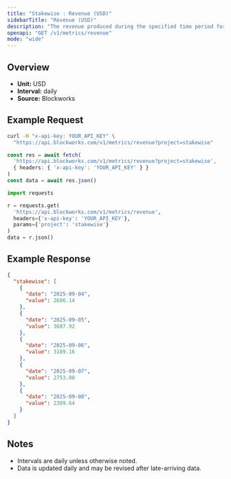 ```yaml
---
title: "Stakewise : Revenue (USD)"
sidebarTitle: "Revenue (USD)"
description: "The revenue produced during the specified time period for given project."
openapi: "GET /v1/metrics/revenue"
mode: "wide"
---
```


## Overview

- **Unit:** USD
- **Interval:** daily
- **Source:** Blockworks

## Example Request

<CodeGroup>

```bash cURL
curl -H "x-api-key: YOUR_API_KEY" \
  "https://api.blockworks.com/v1/metrics/revenue?project=stakewise"
```

```typescript TypeScript
const res = await fetch(
  'https://api.blockworks.com/v1/metrics/revenue?project=stakewise',
  { headers: { 'x-api-key': 'YOUR_API_KEY' } }
)
const data = await res.json()
```

```python Python
import requests

r = requests.get(
  'https://api.blockworks.com/v1/metrics/revenue',
  headers={'x-api-key': 'YOUR_API_KEY'},
  params={'project': 'stakewise'}
)
data = r.json()
```

</CodeGroup>

## Example Response

```json
{
  "stakewise": [
    {
      "date": "2025-09-04",
      "value": 2606.14
    },
    {
      "date": "2025-09-05",
      "value": 3687.92
    },
    {
      "date": "2025-09-06",
      "value": 3189.16
    },
    {
      "date": "2025-09-07",
      "value": 2753.88
    },
    {
      "date": "2025-09-08",
      "value": 2309.64
    }
  ]
}
```

## Notes
- Intervals are daily unless otherwise noted.
- Data is updated daily and may be revised after late-arriving data.
